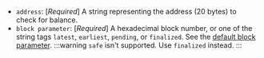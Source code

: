 - `address`: [_Required_] A string representing the address (20 bytes) to check for balance.
- `block parameter`: [_Required_] A hexadecimal block number, or one of the string tags `latest`, `earliest`, `pending`, or `finalized`. See the [default block parameter](https://ethereum.org/en/developers/docs/apis/json-rpc/#default-block).
	:::warning
	`safe` isn't supported. Use `finalized` instead. 
	:::
